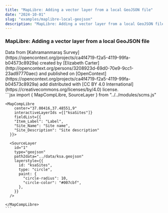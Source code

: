 ```yaml
---
title: "MapLibre: Adding a vector layer from a local GeoJSON file"
date: "2024-10-01"
slug: "examples/maplibre-local-geojson"
description: "MapLibre: Adding a vector layer from a local GeoJSON file"
---
```



### MapLibre: Adding a vector layer from a local GeoJSON file

<div className="row mt-3 mb-5 border-top border-bottom py-3">
    <div className="col-6">
    <MapCompLibre 
      center="37.00416,37.48551,9"
      interactiveLayerIds={["ksaSites"]}
      fieldList={{
        "Item_Label": "Label",
        "Site_Name": "Site name",
        "Site_Description": "Site description"
      }}
    >
      <SourceLayer
        id="1"
        type="geojson"
        path2data="../data/ksa.geojson"
        layerstyle={{
          id: "ksaSites",
          type: "circle",
          paint: {
            "circle-radius": 10,
            "circle-color": "#007cbf",
          },
        }}
      />
    </MapCompLibre>
    Data from [Kahramanmaraş Survey](https://opencontext.org/projects/ca4f4719-f2a5-4119-99fa-b04573c8929a) created by [Elizabeth Carter](http://opencontext.org/persons/3208923d-69d0-70e9-9cc1-23ad97770aec) and published on [OpenContext](https://opencontext.org/projects/ca4f4719-f2a5-4119-99fa-b04573c8929a) add distributed with [CC BY 4.0 International](https://creativecommons.org/licenses/by/4.0) license.
  </div>
  <div className="col-6">
    ```jsx
    import {
      MapCompLibre,
      SourceLayer
    } from "../../modules/scms.js"

    <MapCompLibre
        center="37.00416,37.48551,9"
        interactiveLayerIds ={["ksaSites"]}
        fieldList={{
        "Item_Label": "Label",
        "Site_Name": "Site name",
        "Site_Description": "Site description"
      }}>

      <SourceLayer
        id="1"
        type="geojson"
        path2data="../data/ksa.geojson"
        layerstyle={{
          id: "ksaSites",
          type: "circle",
          paint: {
            "circle-radius": 10,
            "circle-color": "#007cbf",
          },
        }}
      />

    </MapCompLibre>
    ```

  </div>
</div>
